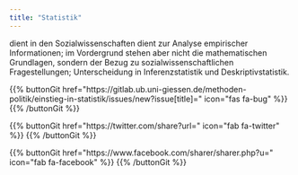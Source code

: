 ```yaml
---
title: "Statistik"
---
```


dient in den Sozialwissenschaften dient zur Analyse empirischer Informationen; im Vordergrund stehen aber nicht die mathematischen Grundlagen, sondern der Bezug zu sozialwissenschaftlichen Fragestellungen; Unterscheidung in Inferenzstatistik und Deskriptivstatistik.

{{% buttonGit href=\"https\:\/\/gitlab.ub.uni-giessen.de\/methoden-politik\/einstieg-in-statistik\/issues\/new?issue[title]=\" icon=\"fas fa-bug\" %}} {{% /buttonGit %}} 

{{% buttonGit href=\"https\:\/\/twitter.com\/share?url=\" icon=\"fab fa-twitter\" %}} {{% /buttonGit %}}

{{% buttonGit href=\"https\:\/\/www.facebook.com\/sharer\/sharer.php?u=\" icon=\"fab fa-facebook\" %}} {{% /buttonGit %}}

